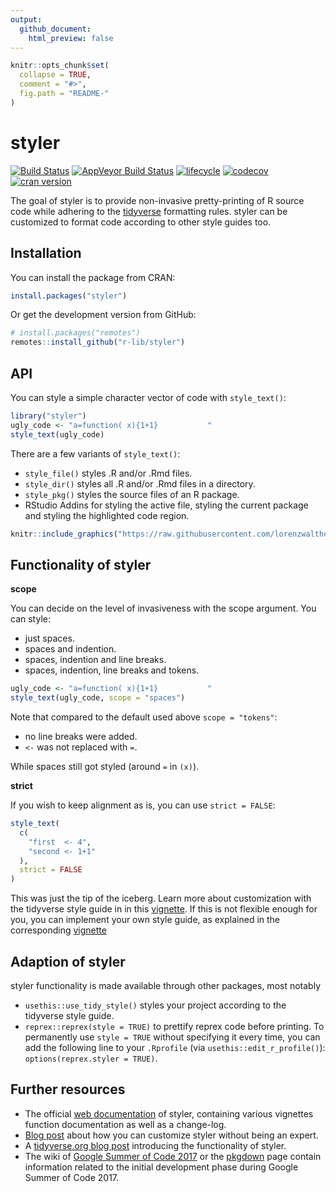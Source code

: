 ```yaml
---
output:
  github_document:
    html_preview: false
---
```


<!-- README.md is generated from README.Rmd. Please edit that file -->

```r
knitr::opts_chunk$set(
  collapse = TRUE,
  comment = "#>",
  fig.path = "README-"
)
```

# styler

[![Build
Status](https://travis-ci.org/r-lib/styler.svg?branch=master)](https://travis-ci.org/r-lib/styler)
[![AppVeyor Build
Status](https://ci.appveyor.com/api/projects/status/github/r-lib/styler?branch=master&svg=true)](https://ci.appveyor.com/project/r-lib/styler)
[![lifecycle](https://img.shields.io/badge/lifecycle-stable-brightgreen.svg)](https://www.tidyverse.org/lifecycle/#stable)
[![codecov](https://codecov.io/gh/r-lib/styler/branch/master/graph/badge.svg)](https://codecov.io/gh/r-lib/styler)
[![cran
version](http://www.r-pkg.org/badges/version/styler)](https://cran.r-project.org/package=styler)

The goal of styler is to provide non-invasive pretty-printing of R source code
while adhering to the [tidyverse](http://style.tidyverse.org) formatting rules.
styler can be customized to format code according to other style guides too.

## Installation

You can install the package from CRAN: 

```r
install.packages("styler") 
```

Or get the development version from GitHub: 

```r
# install.packages("remotes") 
remotes::install_github("r-lib/styler") 
```

## API

You can style a simple character vector of code with `style_text()`:

```r
library("styler")
ugly_code <- "a=function( x){1+1}           "
style_text(ugly_code)
```

There are a few variants of `style_text()`:

* `style_file()` styles .R and/or .Rmd files.
* `style_dir()` styles all .R and/or .Rmd files in a directory.
* `style_pkg()` styles the source files of an R package.
* RStudio Addins for styling the active file, styling the current package and
  styling the highlighted code region.

```r
knitr::include_graphics("https://raw.githubusercontent.com/lorenzwalthert/some_raw_data/master/styler_0.1.gif")
```

## Functionality of styler

**scope**

You can decide on the level of invasiveness with the scope argument. You can
style:

* just spaces.
* spaces and indention.
* spaces, indention and line breaks.
* spaces, indention, line breaks and tokens.

```r
ugly_code <- "a=function( x){1+1}           "
style_text(ugly_code, scope = "spaces")
```

Note that compared to the default used above `scope = "tokens"`:

* no line breaks were added.
* `<-` was not replaced with `=`.

While spaces still got styled (around `=` in `(x)`).

**strict**

If you wish to keep alignment as is, you can use `strict = FALSE`:

```r
style_text(
  c(
    "first  <- 4", 
    "second <- 1+1"
  ),
  strict = FALSE 
) 
```

This was just the tip of the iceberg. Learn more about customization with the
tidyverse style guide in in this
[vignette](http://styler.r-lib.org/articles/introducing_styler.html). If this
is not flexible enough for you, you can implement your own style guide, as 
explained in the corresponding 
[vignette](http://styler.r-lib.org/articles/customizing_styler.html)

## Adaption of styler

styler functionality is made available through other packages, most notably

* `usethis::use_tidy_style()` styles your project according to the tidyverse
  style guide.
* `reprex::reprex(style = TRUE)` to prettify reprex code before printing. To
  permanently use `style = TRUE` without specifying it every time, you can
  add the following line to your `.Rprofile` (via `usethis::edit_r_profile()`):
  `options(reprex.styler = TRUE)`.

## Further resources

* The official [web documentation](http://styler.r-lib.org/) of styler, 
  containing various vignettes function documentation as well as  a change-log. 
* [Blog 
  post](https://lorenzwalthert.netlify.com/posts/customizing-styler-the-quick-way/) 
  about how you can customize styler without being an expert.
* A [tidyverse.org blog
  post](https://www.tidyverse.org/articles/2017/12/styler-1.0.0/) introducing
  the functionality of styler.
* The wiki of [Google Summer of Code 
  2017](https://github.com/rstats-gsoc/gsoc2017/wiki/Noninvasive-source-code-formatting)
  or the [pkgdown](https://r-lib.github.io/styler/) page contain information
  related to the initial development phase during Google Summer of Code 2017.

